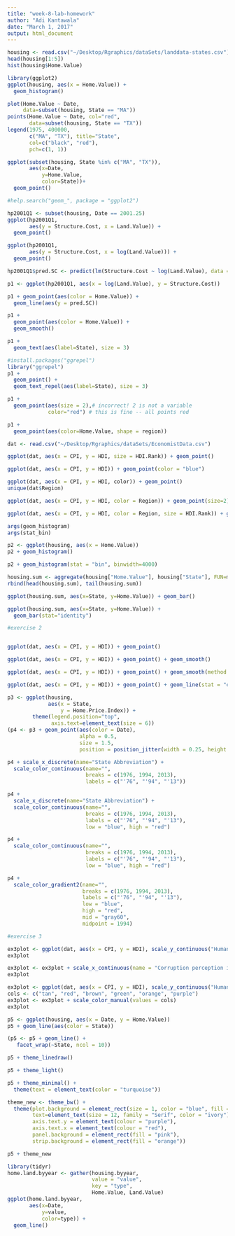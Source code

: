 ```yaml
---
title: "week-8-lab-homework"
author: "Adi Kantawala"
date: "March 1, 2017"
output: html_document
---
```


```r

housing <- read.csv("~/Desktop/Rgraphics/dataSets/landdata-states.csv")
head(housing[1:5])
hist(housing$Home.Value)

library(ggplot2)
ggplot(housing, aes(x = Home.Value)) +
  geom_histogram()

plot(Home.Value ~ Date,
     data=subset(housing, State == "MA"))
points(Home.Value ~ Date, col="red",
       data=subset(housing, State == "TX"))
legend(1975, 400000,
       c("MA", "TX"), title="State",
       col=c("black", "red"),
       pch=c(1, 1))

ggplot(subset(housing, State %in% c("MA", "TX")),
       aes(x=Date,
           y=Home.Value,
           color=State))+
  geom_point()

#help.search("geom_", package = "ggplot2")

hp2001Q1 <- subset(housing, Date == 2001.25) 
ggplot(hp2001Q1,
       aes(y = Structure.Cost, x = Land.Value)) +
  geom_point()

ggplot(hp2001Q1,
       aes(y = Structure.Cost, x = log(Land.Value))) +
  geom_point()

hp2001Q1$pred.SC <- predict(lm(Structure.Cost ~ log(Land.Value), data = hp2001Q1))

p1 <- ggplot(hp2001Q1, aes(x = log(Land.Value), y = Structure.Cost))

p1 + geom_point(aes(color = Home.Value)) +
  geom_line(aes(y = pred.SC))

p1 +
  geom_point(aes(color = Home.Value)) +
  geom_smooth()

p1 + 
  geom_text(aes(label=State), size = 3)

#install.packages("ggrepel") 
library("ggrepel")
p1 + 
  geom_point() + 
  geom_text_repel(aes(label=State), size = 3)

p1 +
  geom_point(aes(size = 2),# incorrect! 2 is not a variable
             color="red") # this is fine -- all points red

p1 +
  geom_point(aes(color=Home.Value, shape = region))

dat <- read.csv("~/Desktop/Rgraphics/dataSets/EconomistData.csv")

ggplot(dat, aes(x = CPI, y = HDI, size = HDI.Rank)) + geom_point()

ggplot(dat, aes(x = CPI, y = HDI)) + geom_point(color = "blue")

ggplot(dat, aes(x = CPI, y = HDI, color)) + geom_point()
unique(dat$Region)

ggplot(dat, aes(x = CPI, y = HDI, color = Region)) + geom_point(size=2)

ggplot(dat, aes(x = CPI, y = HDI, color = Region, size = HDI.Rank)) + geom_point()

```

```r
args(geom_histogram)
args(stat_bin)

p2 <- ggplot(housing, aes(x = Home.Value))
p2 + geom_histogram()

p2 + geom_histogram(stat = "bin", binwidth=4000)

housing.sum <- aggregate(housing["Home.Value"], housing["State"], FUN=mean)
rbind(head(housing.sum), tail(housing.sum))

ggplot(housing.sum, aes(x=State, y=Home.Value)) + geom_bar()

ggplot(housing.sum, aes(x=State, y=Home.Value)) + 
  geom_bar(stat="identity")

#exercise 2 


ggplot(dat, aes(x = CPI, y = HDI)) + geom_point()

ggplot(dat, aes(x = CPI, y = HDI)) + geom_point() + geom_smooth()

ggplot(dat, aes(x = CPI, y = HDI)) + geom_point() + geom_smooth(method = lm)

ggplot(dat, aes(x = CPI, y = HDI)) + geom_point() + geom_line(stat = "ecdf")

```

```r
p3 <- ggplot(housing,
             aes(x = State,
                 y = Home.Price.Index)) + 
        theme(legend.position="top",
              axis.text=element_text(size = 6))
(p4 <- p3 + geom_point(aes(color = Date),
                       alpha = 0.5,
                       size = 1.5,
                       position = position_jitter(width = 0.25, height = 0)))

p4 + scale_x_discrete(name="State Abbreviation") +
  scale_color_continuous(name="",
                         breaks = c(1976, 1994, 2013),
                         labels = c("'76", "'94", "'13"))

p4 +
  scale_x_discrete(name="State Abbreviation") +
  scale_color_continuous(name="",
                         breaks = c(1976, 1994, 2013),
                         labels = c("'76", "'94", "'13"),
                         low = "blue", high = "red")

p4 +
  scale_color_continuous(name="",
                         breaks = c(1976, 1994, 2013),
                         labels = c("'76", "'94", "'13"),
                         low = "blue", high = "red")

p4 +
  scale_color_gradient2(name="",
                        breaks = c(1976, 1994, 2013),
                        labels = c("'76", "'94", "'13"),
                        low = "blue",
                        high = "red",
                        mid = "gray60",
                        midpoint = 1994)

#exercise 3

ex3plot <- ggplot(dat, aes(x = CPI, y = HDI), scale_y_continuous("Human Development Index")) + geom_point(aes(color= Region))
ex3plot

ex3plot <- ex3plot + scale_x_continuous(name = "Corruption perception index") + scale_y_continuous(name= "Human development index") + scale_fill_manual(name= "Region", breaks= c("Americas", "Asia Pacific", "East EU Cemt Asia", "EU W. Europe", "MENA", "SSA", labels = c("1", "2", "3", "4", "5", "6")))
ex3plot

ex3plot <- ggplot(dat, aes(x = CPI, y = HDI), scale_y_continuous("Human Development Index")) + geom_point(aes(color= Region))
cols <- c("tan", "red", "brown", "green", "orange", "purple")
ex3plot <- ex3plot + scale_color_manual(values = cols)
ex3plot
```

```r
p5 <- ggplot(housing, aes(x = Date, y = Home.Value))
p5 + geom_line(aes(color = State))

(p5 <- p5 + geom_line() +
   facet_wrap(~State, ncol = 10))

p5 + theme_linedraw()

p5 + theme_light()

p5 + theme_minimal() +
  theme(text = element_text(color = "turquoise"))

theme_new <- theme_bw() +
  theme(plot.background = element_rect(size = 1, color = "blue", fill = "black"),
        text=element_text(size = 12, family = "Serif", color = "ivory"),
        axis.text.y = element_text(colour = "purple"),
        axis.text.x = element_text(colour = "red"),
        panel.background = element_rect(fill = "pink"),
        strip.background = element_rect(fill = "orange"))

p5 + theme_new

library(tidyr)
home.land.byyear <- gather(housing.byyear,
                           value = "value",
                           key = "type",
                           Home.Value, Land.Value)
ggplot(home.land.byyear,
       aes(x=Date,
           y=value,
           color=type)) +
  geom_line()
```